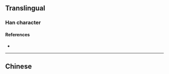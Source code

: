 {{character info/new}}
==Translingual==

===Han character===
{{Han char|rn=12|rad=八|as=04|sn=6|four=|canj=MGC,XMGC|ids=⿱王八}}

====References====
* {{Han ref|kx=0127.090|dkj=01461|dj=0284.030|hdz=10242.050|uh=5172|ud=20850}}

----

==Chinese==
{{zh-see|天|v}}